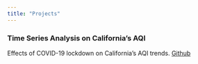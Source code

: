 ```yaml
---
title: "Projects"
---
```


### Time Series Analysis on California's AQI

Effects of COVID-19 lockdown on California's AQI trends.
[Github](https://github.com/MSTeo01/Time-Series-Analysis-on-the-Effect-of-COVID-on-California-Air-Quality-Index)